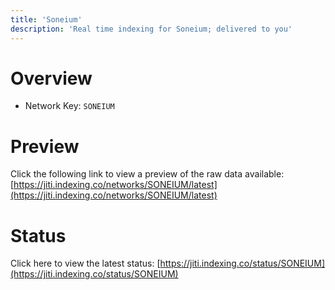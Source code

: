 ```yaml
---
title: 'Soneium'
description: 'Real time indexing for Soneium; delivered to you'
---
```


# Overview
- Network Key: `SONEIUM`

# Preview
Click the following link to view a preview of the raw data available: [https://jiti.indexing.co/networks/SONEIUM/latest](https://jiti.indexing.co/networks/SONEIUM/latest)

# Status
Click here to view the latest status: [https://jiti.indexing.co/status/SONEIUM](https://jiti.indexing.co/status/SONEIUM)

